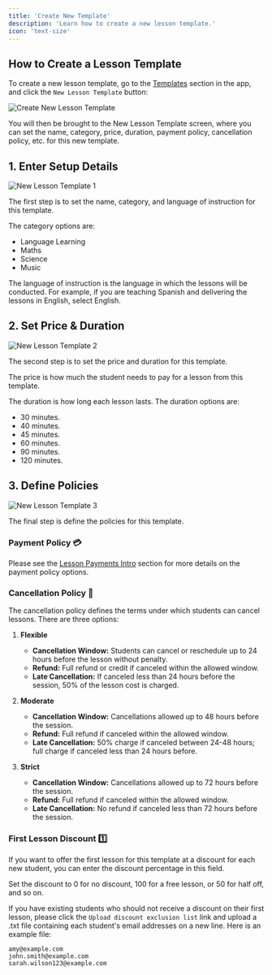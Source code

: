 ```yaml
---
title: 'Create New Template'
description: 'Learn how to create a new lesson template.'
icon: 'text-size'
---
```


## How to Create a Lesson Template

To create a new lesson template, go to the [Templates](https://platform.tutoros.app/lesson-templates) section in the app, and click the `New Lesson Template` button:

![Create New Lesson Template](/images/create-new-template.png)

You will then be brought to the New Lesson Template screen, where you can set the name, category, price, duration, payment policy, cancellation policy, etc. for this new template.

## 1. Enter Setup Details

![New Lesson Template 1](/images/new-template-1.png)

The first step is to set the name, category, and language of instruction for this template.

The category options are:

- Language Learning
- Maths
- Science
- Music

The language of instruction is the language in which the lessons will be conducted. For example, if you are teaching Spanish and delivering the lessons in English, select English. 

## 2. Set Price & Duration

![New Lesson Template 2](/images/new-template-2.png)

The second step is to set the price and duration for this template.

The price is how much the student needs to pay for a lesson from this template.

The duration is how long each lesson lasts. The duration options are:

- 30 minutes.
- 40 minutes.
- 45 minutes.
- 60 minutes.
- 90 minutes.
- 120 minutes.

## 3. Define Policies

![New Lesson Template 3](/images/new-template-3.png)

The final step is define the policies for this template.

### Payment Policy 💳

Please see the [Lesson Payments Intro](/payments/payments-intro) section for more details on the payment policy options.

### Cancellation Policy 🔁

The cancellation policy defines the terms under which students can cancel lessons. There are three options:

1. **Flexible**
   - **Cancellation Window:** Students can cancel or reschedule up to 24 hours before the lesson without penalty.
   - **Refund:** Full refund or credit if canceled within the allowed window.
   - **Late Cancellation:** If canceled less than 24 hours before the session, 50% of the lesson cost is charged.

2. **Moderate**
   - **Cancellation Window:** Cancellations allowed up to 48 hours before the session.
   - **Refund:** Full refund if canceled within the allowed window.
   - **Late Cancellation:** 50% charge if canceled between 24-48 hours; full charge if canceled less than 24 hours before.

3. **Strict**
   - **Cancellation Window:** Cancellations allowed up to 72 hours before the session.
   - **Refund:** Full refund if canceled within the allowed window.
   - **Late Cancellation:** No refund if canceled less than 72 hours before the session.

### First Lesson Discount 1️⃣

If you want to offer the first lesson for this template at a discount for each new student, you can enter the discount percentage in this field.

Set the discount to 0 for no discount, 100 for a free lesson, or 50 for half off, and so on.

If you have existing students who should not receive a discount on their first lesson, please click the `Upload discount exclusion list` link and upload a .txt file containing each student's email addresses on a new line. Here is an example file:

```plaintext title="example.txt"
amy@example.com
john.smith@example.com
sarah.wilson123@example.com
```
